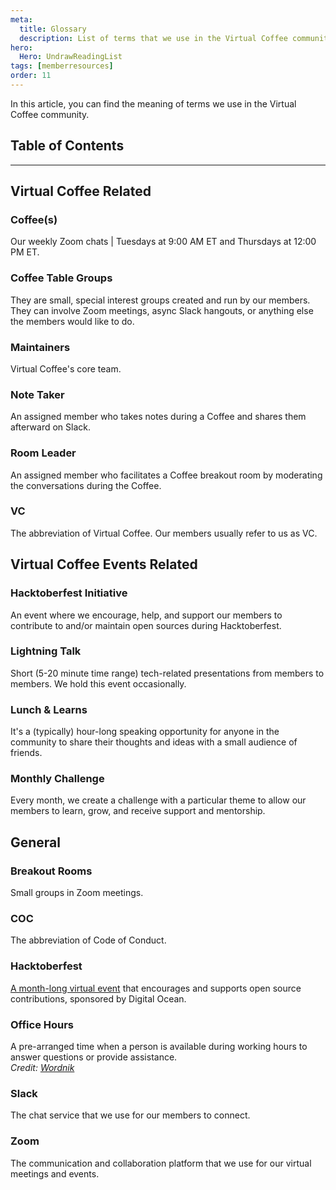 ```yaml
---
meta:
  title: Glossary
  description: List of terms that we use in the Virtual Coffee community.
hero:
  Hero: UndrawReadingList
tags: [memberresources]
order: 11
---
```



<TextContainer background="light" showBackToTopLink={false}>

<LeadText>

In this article, you can find the meaning of terms we use in the Virtual Coffee community.

</LeadText>

</TextContainer>

## Table of Contents

<TextContainer>

---

## Virtual Coffee Related

### Coffee(s)

Our weekly Zoom chats | Tuesdays at 9:00 AM ET and Thursdays at 12:00 PM ET.

### Coffee Table Groups

They are small, special interest groups created and run by our members. They can involve Zoom meetings, async Slack hangouts, or anything else the members would like to do.

### Maintainers

Virtual Coffee's <Link to="/members">core team</Link>.

### Note Taker

An assigned member who takes notes during a Coffee and shares them afterward on Slack.

### Room Leader

An assigned member who facilitates a Coffee <Link to="/resources/virtual-coffee-handbook/guides-to-virtual-coffee/glossary#breakout-rooms">breakout room</Link> by moderating the conversations during the Coffee.

### VC

The abbreviation of Virtual Coffee. Our members usually refer to us as VC.

</TextContainer>

<TextContainer>

## Virtual Coffee Events Related

### Hacktoberfest Initiative

An event where we encourage, help, and support our members to contribute to and/or maintain open sources during <Link to="/resources/virtual-coffee-handbook/guides-to-virtual-coffee/glossary#hacktoberfest">Hacktoberfest</Link>.

### Lightning Talk

Short (5-20 minute time range) tech-related presentations from members to members. We hold this event occasionally.

### Lunch & Learns

It's a (typically) hour-long speaking opportunity for anyone in the community to share their thoughts and ideas with a small audience of friends.

### Monthly Challenge

Every month, we create a challenge with a particular theme to allow our members to learn, grow, and receive support and mentorship.

</TextContainer>

<TextContainer>

## General

### Breakout Rooms

Small groups in Zoom meetings.

### COC

The abbreviation of Code of Conduct.

### Hacktoberfest

[A month-long virtual event](https://hacktoberfest.com/) that encourages and supports open source contributions, sponsored by Digital Ocean.

### Office Hours

A pre-arranged time when a person is available during working hours to answer questions or provide assistance. <br />
_Credit: [Wordnik](https://www.wordnik.com/words/office%20hours)_

### Slack

The chat service that we use for our members to connect.

### Zoom

The communication and collaboration platform that we use for our virtual meetings and events.

</TextContainer>
